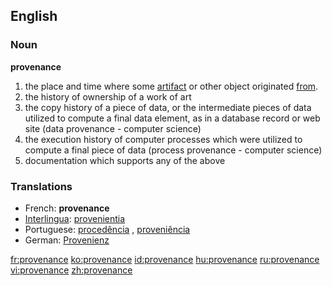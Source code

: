 ==English==

===Noun===
'''provenance'''

# the place and time where some [[artifact]] or other object originated [[from]].
# the history of ownership of a work of art
# the copy history of a piece of data, or the intermediate pieces of data utilized to compute a final data element, as in a database record or web site (data provenance - computer science)
# the execution history of computer processes which were utilized to compute a final piece of data (process provenance - computer science)
# documentation which supports any of the above

===Translations===
{{rfc-level|Translations at L3+ (AutoFormat would have corrected level of Translations)}}
*French: '''provenance''' {{f}}
*[[Interlingua]]: [[provenientia]]
*Portuguese: [[procedência]] {{f}}, [[proveniência]] {{f}}
*German: [[Provenienz]] {{f}}

[[fr:provenance]]
[[ko:provenance]]
[[id:provenance]]
[[hu:provenance]]
[[ru:provenance]]
[[vi:provenance]]
[[zh:provenance]]